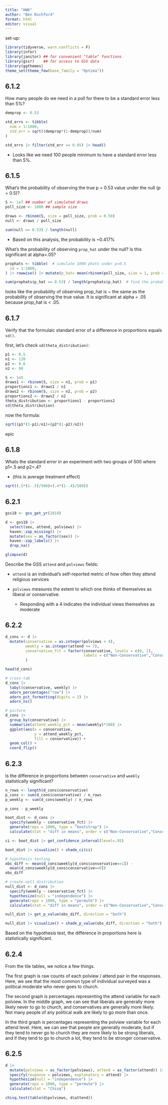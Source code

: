 ```yaml
---
title: "HW6"
author: "Ben Rochford"
format: html
editor: visual
---
```


set-up:

```r
library(tidyverse, warn.conflicts = F)
library(infer)
library(janitor) ## for convenient "table" functions
library(gssr)    ## for access to GSS data
library(ggthemes)
theme_set(theme_few(base_family = "Optima")) 
```

## 6.1.2

How many people do we need in a poll for there to be a standard error less than 5%?

```r
demprop <- 0.53

std_errs <- tibble(
  num = 1:1000,
  std_err = sqrt((demprop*(1-demprop))/num)
)

std_errs |> filter(std_err <= 0.05) |> head()
```

-   Looks like we need 100 people minimum to have a standard error less than 5%.

## 6.1.5

What's the probability of observing the true p = 0.53 value under the null (p = 0.5)?

```r
S <- 1e7 ## number of simulated draws
poll_size <- 1000 ## sample size

draws <- rbinom(S, size = poll_size, prob = 0.50)
null <- draws / poll_size

sum(null == 0.53) / length(null)
```

-   Based on this analysis, the probability is \~0.417%

What's the probability of observing `prop_hat` under the null? Is this significant at alpha=.05?

```r
prophats <- tibble(  # simulate 1000 phats under p=0.5
  id = 1:1000,
) |> rowwise() |> mutate(p_hat= mean(rbinom(poll_size, size = 1, prob = 0.5)))

sum(prophats$p_hat == 0.53) / length(prophats$p_hat)  # find the probability of seeing the real p-hat
```

looks like the probability of observing prop_hat is \~ the same as the probability of observing the true value. It is significant at alpha = .05 because prop_hat is \< .05.

## 6.1.7

Verify that the formulaic standard error of a difference in proportions equals `sd()`.

first, let's check `sd(theta_distribution)`:

```r
p1 <- 0.5
n1 <- 120
p2 <- 0.6
n2 <- 90

S <- 1e5
draws1 <- rbinom(S, size = n1, prob = p1) 
proportions1 <- draws1 / n1 
draws2 <- rbinom(S, size = n2, prob = p2)
proportions2 <- draws2 / n2
theta_distribution <- proportions1 - proportions2
sd(theta_distribution)
```

now the formula:

```r
sqrt((p1*(1-p1)/n1)+(p2*(1-p2)/n2))
```

epic

## 6.1.8

Whats the standard error in an experiment with two groups of 500 where p1=.5 and p2=.4?

-   (this is average treatment effect)

```r
sqrt((.5*(1-.5)/500)+(.4*(1-.4)/500))

```

## 6.2.1

```r
gss18 <- gss_get_yr(2018) 

d <- gss18 |> 
  select(sex, attend, polviews) |> 
  haven::zap_missing() |> 
  mutate(sex = as_factor(sex)) |> 
  haven::zap_labels() |> 
  drop_na()

glimpse(d)
```

Describe the GSS `attend` and `polviews` fields:

-   `attend` is an individual's self-reported metric of how often they attend religious services

-   `polviews` measures the extent to which one thinks of themselves as liberal or conservative.

    -   Responding with a 4 indicates the individual views themselves as moderate

## 6.2.2

```r
d_cons <- d |> 
  mutate(conservative = as.integer(polviews > 4), 
         weekly = as.integer(attend >= 7), 
         conservative_fct = factor(conservative, levels = c(0, 1), 
                                   labels = c("Non-Conservative","Conservative"))
         )

head(d_cons)
```

```r
# cross-tab
d_cons |> 
  tabyl(conservative, weekly) |> 
  adorn_percentages("row") |>
  adorn_pct_formatting(digits = 2) |> 
  adorn_ns()

# picture
d_cons |> 
  group_by(conservative) |> 
  summarize(attend_weekly_pct = mean(weekly)*100) |> 
  ggplot(aes(x = conservative,
             y = attend_weekly_pct,
             fill = conservative)) +
  geom_col() +
  coord_flip()
```

## 6.2.3

Is the difference in proportions between `conservative` and `weekly` statistically significant?

```r
n_rows <- length(d_cons$conservative)
p_cons <- sum(d_cons$conservative) / n_rows
p_weekly <- sum(d_cons$weekly) / n_rows

p_cons - p_weekly
```

```r
boot_dist <- d_cons |> 
  specify(weekly ~ conservative_fct) |> 
  generate(reps = 1000, type = "bootstrap") |> 
  calculate(stat = "diff in means", order = c("Non-Conservative","Conservative"))

ci <- boot_dist |> get_confidence_interval(level=.95)

boot_dist |> visualize() + shade_ci(ci)

# hypothesis testing
obs_diff <- mean(d_cons$weekly[d_cons$conservative==1]) - 
  mean(d_cons$weekly[d_cons$conservative==0])
obs_diff

# create null distribution
null_dist <- d_cons |> 
  specify(weekly ~ conservative_fct) |> 
  hypothesize(null = "independence") |> 
  generate(reps = 1000, type = "permute") |> 
  calculate(stat = "diff in means", order = c("Non-Conservative","Conservative")) 

null_dist |> get_p_value(obs_diff, direction = "both")

null_dist |> visualize() + shade_p_value(obs_diff, direction = "both")
```

Based on the hypothesis test, the difference in proportions here is statistically significant.

## 6.2.4

From the tile tables, we notice a few things.

The first graph is raw counts of each polview / attend pair in the responses. Here, we see that the most common type of individual surveyed was a political moderate who never goes to church.

The second graph is percentages representing the attend variable for each polview. In the middle graph, we can see that liberals are generally more likely never to go to church, and conservatives are generally more likely. Not many people of any political walk are likely to go more than once.

In the third graph is percentages representing the polview variable for each attend level. Here, we can see that people are generally moderate, but if they tend to never go to church they are more likely to be strong liberals, and if they tend to go to church a lot, they tend to be stronger conservative.

## 6.2.5

```r
d |> 
  mutate(polviews = as_factor(polviews), attend = as_factor(attend)) |> 
  specify(response = polviews, explanatory = attend) |> 
  hypothesize(null = "independence") |> 
  generate(reps = 1000, type = "permute") |> 
  calculate(stat = "Chisq")

chisq.test(table(d$polviews, d$attend))
```
